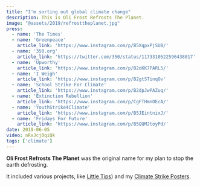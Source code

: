 ```yaml
---
title: "I'm sorting out global climate change"
description: This is Oli Frost Refrosts The Planet.
image: "@assets/2019/refrosttheplanet.jpg"
press:
  - name: 'The Times'
  - name: 'Greenpeace'
    article_link: 'https://www.instagram.com/p/B5XqpxPjSU8/'
  - name: '350.org'
    article_link: 'https://twitter.com/350/status/1173310522596438017'
  - name: 'Upworthy'
    article_link: 'https://www.instagram.com/p/B2oKK7PARL5/'
  - name: 'I Weigh'
    article_link: 'https://www.instagram.com/p/B2gtSTinqOv'
  - name: 'School Strike For Climate'
    article_link: 'https://www.instagram.com/p/B2dpJwPAZuq/'
  - name: 'Extinction Rebellion'
    article_link: 'https://www.instagram.com/p/CgFTHmnOEcA/'
  - name: 'YouthStrike4Climate'
    article_link: 'https://www.instagram.com/p/B5JEintnixJ/'
  - name: 'Fridays For Future'
    article_link: 'https://www.instagram.com/p/B5QQMJtoyPd/'
date: 2019-06-05
video: nRxJcj0qiQk
tags: ['climate']
---
```


**Oli Frost Refrosts The Planet** was the original name for my plan to stop the earth defrosting.

It included various projects, like [Little Tips](/blog/little-tips)) and my [Climate Strike Posters](/blog/i-cant-swim).
